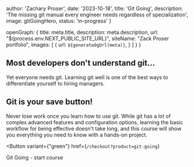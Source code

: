 
  author: 'Zachary Proser',
  date: '2023-10-18',
  title: 'Git Going', 
  description: 'The missing git manual every engineer needs regardless of specialization',
  image: gitGoingHero, 
  status: 'in-progress'
}

  openGraph: {
    title: meta.title,
    description: meta.description,
    url: "${process.env.NEXT_PUBLIC_SITE_URL}", 
    siteName: "Zack Proser portfolio",
    images: [
      {
        url: `${generateOgUrl(meta)}`,
      }
    ]
  }
}


## Most developers don't understand git... 

Yet everyone needs git. Learning git well is one of the best ways to differentiate yourself to hiring managers.

## Git is your save button!

Never lose work once you learn how to use git. While git has a lot of complex advanced features and configuration options, learning the basic workflow for being effective 
doesn't take long, and this course will show you everything you need to know with a hands-on project.  

<Button 
  variant={"green"}
  href={`/checkout?product=git-going`}
>
Git Going - start course
</Button>

